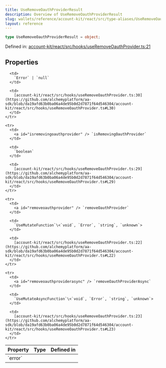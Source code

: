 ```yaml
---
title: UseRemoveOauthProviderResult
description: Overview of UseRemoveOauthProviderResult
slug: wallets/reference/account-kit/react/src/type-aliases/UseRemoveOauthProviderResult
layout: reference
---
```


```ts
type UseRemoveOauthProviderResult = object;
```

Defined in: [account-kit/react/src/hooks/useRemoveOauthProvider.ts:21](https://github.com/alchemyplatform/aa-sdk/blob/da19afd63b0ba06a4de95b0d2d7871f64d546304/account-kit/react/src/hooks/useRemoveOauthProvider.ts#L21)

## Properties

<table>
  <thead>
    <tr>
      <th align="left">Property</th>
      <th align="left">Type</th>
      <th align="left">Defined in</th>
    </tr>
  </thead>

  <tbody>
    <tr>
      <td>
        <a id="error" /> `error`
      </td>

      <td>
        `Error` | `null`
      </td>

      <td>
        [account-kit/react/src/hooks/useRemoveOauthProvider.ts:30](https://github.com/alchemyplatform/aa-sdk/blob/da19afd63b0ba06a4de95b0d2d7871f64d546304/account-kit/react/src/hooks/useRemoveOauthProvider.ts#L30)
      </td>
    </tr>

    <tr>
      <td>
        <a id="isremovingoauthprovider" /> `isRemovingOauthProvider`
      </td>

      <td>
        `boolean`
      </td>

      <td>
        [account-kit/react/src/hooks/useRemoveOauthProvider.ts:29](https://github.com/alchemyplatform/aa-sdk/blob/da19afd63b0ba06a4de95b0d2d7871f64d546304/account-kit/react/src/hooks/useRemoveOauthProvider.ts#L29)
      </td>
    </tr>

    <tr>
      <td>
        <a id="removeoauthprovider" /> `removeOauthProvider`
      </td>

      <td>
        `UseMutateFunction`\<`void`, `Error`, `string`, `unknown`>
      </td>

      <td>
        [account-kit/react/src/hooks/useRemoveOauthProvider.ts:22](https://github.com/alchemyplatform/aa-sdk/blob/da19afd63b0ba06a4de95b0d2d7871f64d546304/account-kit/react/src/hooks/useRemoveOauthProvider.ts#L22)
      </td>
    </tr>

    <tr>
      <td>
        <a id="removeoauthproviderasync" /> `removeOauthProviderAsync`
      </td>

      <td>
        `UseMutateAsyncFunction`\<`void`, `Error`, `string`, `unknown`>
      </td>

      <td>
        [account-kit/react/src/hooks/useRemoveOauthProvider.ts:23](https://github.com/alchemyplatform/aa-sdk/blob/da19afd63b0ba06a4de95b0d2d7871f64d546304/account-kit/react/src/hooks/useRemoveOauthProvider.ts#L23)
      </td>
    </tr>

  </tbody>
</table>
